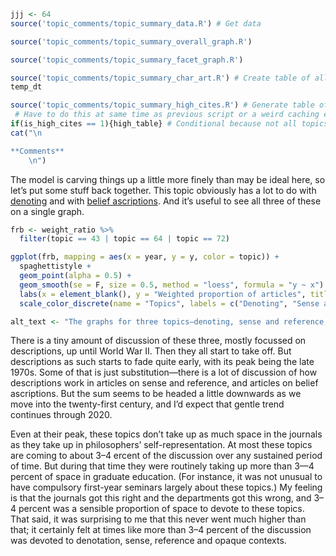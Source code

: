 ```r
jjj <- 64
source('topic_comments/topic_summary_data.R') # Get data
```

```r
source('topic_comments/topic_summary_overall_graph.R')
```

```r
source('topic_comments/topic_summary_facet_graph.R')
```

```r
source('topic_comments/topic_summary_char_art.R') # Create table of all articles in topic
temp_dt
```

```r
source('topic_comments/topic_summary_high_cites.R') # Generate table of highly cited articles. 
 # Have to do this at same time as previous script or a weird caching error occurs.
if(is_high_cites == 1){high_table} # Conditional because not all topics have high cites
cat("\n

**Comments**
	\n")
```

The model is carving things up a little more finely than may be ideal here, so let's put some stuff back together. This topic obviously has a lot to do with [denoting](#topic43) and with [belief ascriptions](#topic72). And it's useful to see all three of these on a single graph.

```r
frb <- weight_ratio %>%
  filter(topic == 43 | topic == 64 | topic == 72) 

ggplot(frb, mapping = aes(x = year, y = y, color = topic)) + 
  spaghettistyle +
  geom_point(alpha = 0.5) + 
  geom_smooth(se = F, size = 0.5, method = "loess", formula = "y ~ x") +
  labs(x = element_blank(), y = "Weighted proportion of articles", title = "Three Classic Topics") +
  scale_color_discrete(name = "Topics", labels = c("Denoting", "Sense and reference", "Belief ascriptions"))

alt_text <- "The graphs for three topics—denoting, sense and reference, and belief ascriptions—on one chart. The shape of the graph is described in the text below."
```

There is a tiny amount of discussion of these three, mostly focussed on descriptions, up until World War II. Then they all start to take off. But descriptions as such starts to fade quite early, with its peak being the late 1970s. Some of that is just substitution—there is a lot of discussion of how descriptions work in articles on sense and reference, and articles on belief ascriptions. But the sum seems to be headed a little downwards as we move into the twenty-first century, and I'd expect that gentle trend continues through 2020.

Even at their peak, these topics don't take up as much space in the journals as they take up in philosophers' self-representation. At most these topics are coming to about 3–4 ercent of the discussion over any sustained period of time. But during that time they were routinely taking up more than 3—4 percent of space in graduate education. (For instance, it was not unusual to have compulsory first-year seminars largely about these topics.) My feeling is that the journals got this right and the departments got this wrong, and 3–4 percent was a sensible proportion of space to devote to these topics. That said, it was surprising to me that this never went much higher than that; it certainly felt at times like more than 3–4 percent of the discussion was devoted to denotation, sense, reference and opaque contexts.